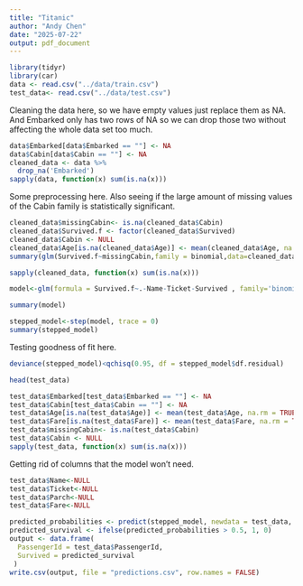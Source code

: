 ```yaml
---
title: "Titanic"
author: "Andy Chen"
date: "2025-07-22"
output: pdf_document
---
```


```r
library(tidyr)
library(car)
data <- read.csv("../data/train.csv")
test_data<- read.csv("../data/test.csv")
```
Cleaning the data here, so we have empty values just replace them as NA. And Embarked only has two rows of NA so we can drop those two without affecting the whole data set too much.
```r
data$Embarked[data$Embarked == ""] <- NA
data$Cabin[data$Cabin == ""] <- NA
cleaned_data <- data %>%
  drop_na('Embarked')
sapply(data, function(x) sum(is.na(x)))
```

Some preprocessing here. Also seeing if the large amount of missing values of the Cabin family is statistically significant.
```r
cleaned_data$missingCabin<- is.na(cleaned_data$Cabin)
cleaned_data$Survived.f <- factor(cleaned_data$Survived)
cleaned_data$Cabin <- NULL
cleaned_data$Age[is.na(cleaned_data$Age)] <- mean(cleaned_data$Age, na.rm = TRUE)
summary(glm(Survived.f~missingCabin,family = binomial,data=cleaned_data))
```
```r
sapply(cleaned_data, function(x) sum(is.na(x)))
```
```r
model<-glm(formula = Survived.f~.-Name-Ticket-Survived , family='binomial',data=cleaned_data)
```
```r
summary(model)
```
```r
stepped_model<-step(model, trace = 0)
summary(stepped_model)
```
Testing goodness of fit here.
```r
deviance(stepped_model)<qchisq(0.95, df = stepped_model$df.residual)
```
```r
head(test_data)
```

```r
test_data$Embarked[test_data$Embarked == ""] <- NA
test_data$Cabin[test_data$Cabin == ""] <- NA
test_data$Age[is.na(test_data$Age)] <- mean(test_data$Age, na.rm = TRUE)
test_data$Fare[is.na(test_data$Fare)] <- mean(test_data$Fare, na.rm = TRUE)
test_data$missingCabin<- is.na(test_data$Cabin)
test_data$Cabin <- NULL
sapply(test_data, function(x) sum(is.na(x)))
```
Getting rid of columns that the model won't need.
```r
test_data$Name<-NULL
test_data$Ticket<-NULL
test_data$Parch<-NULL
test_data$Fare<-NULL
```

```r
predicted_probabilities <- predict(stepped_model, newdata = test_data, type = "response")
predicted_survival <- ifelse(predicted_probabilities > 0.5, 1, 0)
output <- data.frame(
  PassengerId = test_data$PassengerId,
  Survived = predicted_survival
 )
write.csv(output, file = "predictions.csv", row.names = FALSE)
```

